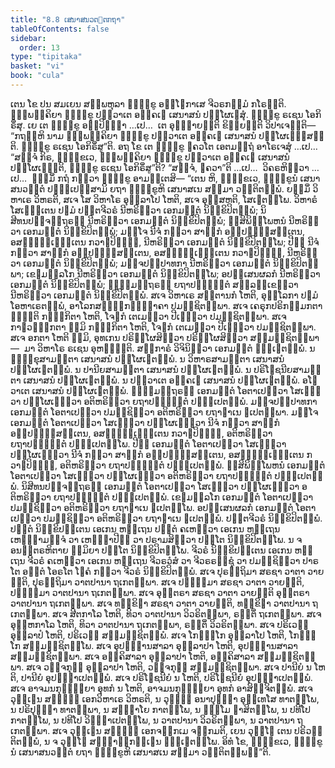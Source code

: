 ```yaml
---
title: "8.8 ເສນາສນວຕ຺ຕກຖາ"
tableOfContents: false
sidebar:
  order: 13
type: "tipitaka"
basket: "vi"
book: "cula"
---
```



<DynamicBreadcrumb />

<Division number="369" book="cula">

<Paragraph number="1693" book="cula">
ເຕນ ໂຂ ປນ ສມເຍນ ສມ຺ພຫຸລາ ຠິກ຺ຂູ ອຊ຺ໂຌກາເສ ຈີວຣກມ຺ມໍ ກໂຣນ຺ຕິ. ຉພ຺ພຄ຺ຄິຍາ ຠິກ຺ຂູ ປຏິວາເຕ ອງ຺ຄເຓ ເສນາສນໍ ປປ຺ໂຜເຏສຸໍ. ຠິກ຺ຂູ ຣເຊນ ໂອກິຣິໍສຸ. ເຍ ເຕ ຠິກ຺ຂູ ອປ຺ປິຈ຺ຉາ …ເປ…  ເຕ ອຸຊ຺ຌາຍນ຺ຕິ ຂິຍ຺ຍນ຺ຕິ ວິປາເຈນ຺ຕິ—  “ກຖຎ຺ຫິ ນາມ ຉພ຺ພຄ຺ຄິຍາ ຠິກ຺ຂູ ປຏິວາເຕ ອງ຺ຄເຓ ເສນາສນໍ ປປ຺ໂຜເຏສ຺ສນ຺ຕິ. ຠິກ຺ຂູ ຣເຊນ ໂອກິຣິໍສູ”ຕິ.
</Paragraph>

<Paragraph number="1694" book="cula">
ອຖ ໂຂ ເຕ ຠິກ຺ຂູ ຠຄວໂຕ ເອຕມຕ຺ຖໍ ອາໂຣເຈສຸໍ …ເປ…  “ສຈ຺ຈໍ ກິຣ, ຠິກ຺ຂເວ, ຉພ຺ພຄ຺ຄິຍາ ຠິກ຺ຂູ ປຏິວາເຕ ອງ຺ຄເຓ ເສນາສນໍ ປປ຺ໂຜເຏນ຺ຕິ, ຠິກ຺ຂູ ຣເຊນ ໂອກິຣິໍສູ”ຕິ? “ສຈ຺ຈໍ, ຠຄວາ”ຕິ …ເປ…  ວິຄຣຫິຕ຺ວາ …ເປ…  ຘມ຺ມິໍ ກຖໍ ກຕ຺ວາ ຠິກ຺ຂູ ອາມນ຺ເຕສິ—
</Paragraph>

</Division>
<Division number="370" book="cula">

<Paragraph number="1695" book="cula">
“ເຕນ ຫິ, ຠິກ຺ຂເວ, ຠິກ຺ຂູນໍ ເສນາສນວຕ຺ຕໍ ປຎ຺ຎເປສ຺ສາມິ ຍຖາ ຠິກ຺ຂູຫິ ເສນາສເນ ສມ຺ມາ ວຕ຺ຕິຕພ຺ພໍ. ຍສ຺ມິໍ ວິຫາເຣ ວິຫຣຕິ, ສເຈ ໂສ ວິຫາໂຣ ອຸກ຺ລາໂປ ໂຫຕິ, ສເຈ ອຸສ຺ສຫຕິ, ໂສເຘຕພ຺ໂພ. ວິຫາຣໍ ໂສເຘນ຺ເຕນ ປຐມໍ ປຕ຺ຕຈີວຣໍ ນີຫຣິຕ຺ວາ ເອກມນ຺ຕໍ ນິກ຺ຂິປິຕພ຺ພໍ; ນິສີທນປຈ຺ຈຕ຺ຖຣຓໍ ນີຫຣິຕ຺ວາ ເອກມນ຺ຕໍ ນິກ຺ຂິປິຕພ຺ພໍ; ຠິສິພິພ຺ໂພຫນໍ ນີຫຣິຕ຺ວາ ເອກມນ຺ຕໍ ນິກ຺ຂິປິຕພ຺ພໍ; ມຎ຺ໂຈ ນີຈໍ ກຕ຺ວາ ສາຘຸກໍ ອປ຺ປຏິຆໍສນ຺ເຕນ, ອສງ຺ຆຏ຺ເຏນ຺ເຕນ ກວາຏປິຏ຺ຐໍ, ນີຫຣິຕ຺ວາ ເອກມນ຺ຕໍ ນິກ຺ຂິປິຕພ຺ໂພ; ປີຐໍ ນີຈໍ ກຕ຺ວາ ສາຘຸກໍ ອປ຺ປຏິຆໍສນ຺ເຕນ, ອສງ຺ຆຏ຺ເຏນ຺ເຕນ ກວາຏປິຏ຺ຐໍ, ນີຫຣິຕ຺ວາ ເອກມນ຺ຕໍ ນິກ຺ຂິປິຕພ຺ພໍ; ມຎ຺ຈປຏິປາທກາ ນີຫຣິຕ຺ວາ ເອກມນ຺ຕໍ ນິກ຺ຂິປິຕພ຺ພາ; ເຂຬມລ຺ລໂກ ນີຫຣິຕ຺ວາ ເອກມນ຺ຕໍ ນິກ຺ຂິປິຕພ຺ໂພ; ອປສ຺ເສນຜລກໍ ນີຫຣິຕ຺ວາ ເອກມນ຺ຕໍ ນິກ຺ຂິປິຕພ຺ພໍ; ຠຸມ຺ມຕ຺ຖຣຓໍ ຍຖາປຎ຺ຎຕ຺ຕໍ ສລ຺ລກ຺ເຂຕ຺ວາ ນີຫຣິຕ຺ວາ ເອກມນ຺ຕໍ ນິກ຺ຂິປິຕພ຺ພໍ. ສເຈ ວິຫາເຣ ສນ຺ຕານກໍ ໂຫຕິ, ອຸລ຺ໂລກາ ປຐມໍ ໂອຫາເຣຕພ຺ພໍ, ອາໂລກສນ຺ຘິກຓ຺ຓຠາຄາ ປມຊ຺ຊິຕພ຺ພາ. ສເຈ ເຄຣຸກປຣິກມ຺ມກຕາ ຠິຕ຺ຕິ ກຓ຺ຓກິຕາ ໂຫຕິ, ໂຈຬກໍ ເຕເມຕ຺ວາ ປີເຬຕ຺ວາ ປມຊ຺ຊິຕພ຺ພາ. ສເຈ ກາຬວຓ຺ຓກຕາ ຠູມິ ກຓ຺ຓກິຕາ ໂຫຕິ, ໂຈຬກໍ ເຕເມຕ຺ວາ ປີເຬຕ຺ວາ ປມຊ຺ຊິຕພ຺ພາ. ສເຈ ອກຕາ ໂຫຕິ ຠູມິ, ອຸທເກນ ປຣິປ຺ໂຜສິຕ຺ວາ ປຣິປ຺ໂຜສິຕ຺ວາ ສມ຺ມຊ຺ຊິຕພ຺ພາ—  ມາ ວິຫາໂຣ ຣເຊນ ອຸຫຎ຺ຎີຕິ. ສງ຺ກາຣໍ ວິຈິນິຕ຺ວາ ເອກມນ຺ຕໍ ຉຑ຺ເຑຕພ຺ພໍ.
</Paragraph>

<Paragraph number="1696" book="cula">
ນ ຠິກ຺ຂຸສາມນ຺ຕາ ເສນາສນໍ ປປ຺ໂຜເຏຕພ຺ພໍ. ນ ວິຫາຣສາມນ຺ຕາ ເສນາສນໍ ປປ຺ໂຜເຏຕພ຺ພໍ. ນ ປານີຍສາມນ຺ຕາ ເສນາສນໍ ປປ຺ໂຜເຏຕພ຺ພໍ. ນ ປຣິໂຠຊນີຍສາມນ຺ຕາ ເສນາສນໍ ປປ຺ໂຜເຏຕພ຺ພໍ. ນ ປຏິວາເຕ ອງ຺ຄເຓ ເສນາສນໍ ປປ຺ໂຜເຏຕພ຺ພໍ. ອໂຘວາເຕ ເສນາສນໍ ປປ຺ໂຜເຏຕພ຺ພໍ.
</Paragraph>

<Paragraph number="1697" book="cula">
ຠຸມ຺ມຕ຺ຖຣຓໍ ເອກມນ຺ຕໍ ໂອຕາເປຕ຺ວາ ໂສເຘຕ຺ວາ ປປ຺ໂຜເຏຕ຺ວາ ອຕິຫຣິຕ຺ວາ ຍຖາປຎ຺ຎຕ຺ຕໍ ປຎ຺ຎເປຕພ຺ພໍ. ມຎ຺ຈປຏິປາທກາ ເອກມນ຺ຕໍ ໂອຕາເປຕ຺ວາ ປມຊ຺ຊິຕ຺ວາ ອຕິຫຣິຕ຺ວາ ຍຖາຐາເນ ຐເປຕພ຺ພາ. ມຎ຺ໂຈ ເອກມນ຺ຕໍ ໂອຕາເປຕ຺ວາ ໂສເຘຕ຺ວາ ປປ຺ໂຜເຏຕ຺ວາ ນີຈໍ ກຕ຺ວາ ສາຘຸກໍ ອປ຺ປຏິຆໍສນ຺ເຕນ, ອສງ຺ຆຏ຺ເຏນ຺ເຕນ ກວາຏປິຏ຺ຐໍ, ອຕິຫຣິຕ຺ວາ ຍຖາປຎ຺ຎຕ຺ຕໍ ປຎ຺ຎເປຕພ຺ໂພ. ປີຐໍ ເອກມນ຺ຕໍ ໂອຕາເປຕ຺ວາ ໂສເຘຕ຺ວາ ປປ຺ໂຜເຏຕ຺ວາ ນີຈໍ ກຕ຺ວາ ສາຘຸກໍ ອປ຺ປຏິຆໍສນ຺ເຕນ, ອສງ຺ຆຏ຺ເຏນ຺ເຕນ ກວາຏປິຏ຺ຐໍ, ອຕິຫຣິຕ຺ວາ ຍຖາປຎ຺ຎຕ຺ຕໍ ປຎ຺ຎເປຕພ຺ພໍ. ຠິສິພິພ຺ໂພຫນໍ ເອກມນ຺ຕໍ ໂອຕາເປຕ຺ວາ ໂສເຘຕ຺ວາ ປປ຺ໂຜເຏຕ຺ວາ ອຕິຫຣິຕ຺ວາ ຍຖາປຎ຺ຎຕ຺ຕໍ ປຎ຺ຎເປຕພ຺ພໍ. ນິສີທນປຈ຺ຈຕ຺ຖຣຓໍ ເອກມນ຺ຕໍ ໂອຕາເປຕ຺ວາ ໂສເຘຕ຺ວາ ປປ຺ໂຜເຏຕ຺ວາ ອຕິຫຣິຕ຺ວາ ຍຖາປຎ຺ຎຕ຺ຕໍ ປຎ຺ຎເປຕພ຺ພໍ. ເຂຬມລ຺ລໂກ ເອກມນ຺ຕໍ ໂອຕາເປຕ຺ວາ ປມຊ຺ຊິຕ຺ວາ ອຕິຫຣິຕ຺ວາ ຍຖາຐາເນ ຐເປຕພ຺ໂພ. ອປສ຺ເສນຜລກໍ ເອກມນ຺ຕໍ ໂອຕາເປຕ຺ວາ ປມຊ຺ຊິຕ຺ວາ ອຕິຫຣິຕ຺ວາ ຍຖາຐາເນ ຐເປຕພ຺ພໍ. ປຕ຺ຕຈີວຣໍ ນິກ຺ຂິປິຕພ຺ພໍ. ປຕ຺ຕໍ ນິກ຺ຂິປນ຺ເຕນ ເອເກນ ຫຕ຺ເຖນ ປຕ຺ຕໍ ຄເຫຕ຺ວາ ເອເກນ ຫຕ຺ເຖນ ເຫຏ຺ຐາມຎ຺ຈໍ ວາ ເຫຏ຺ຐາປີຐໍ ວາ ປຣາມສິຕ຺ວາ ປຕ຺ໂຕ ນິກ຺ຂິປິຕພ຺ໂພ. ນ ຈ ອນນ຺ຕຣຫິຕາຍ ຠູມິຍາ ປຕ຺ໂຕ ນິກ຺ຂິປິຕພ຺ໂພ. ຈີວຣໍ ນິກ຺ຂິປນ຺ເຕນ ເອເກນ ຫຕ຺ເຖນ ຈີວຣໍ ຄເຫຕ຺ວາ ເອເກນ ຫຕ຺ເຖນ ຈີວຣວໍສໍ ວາ ຈີວຣຣຊ຺ຊຸໍ ວາ ປມຊ຺ຊິຕ຺ວາ ປາຣໂຕ ອນ຺ຕໍ ໂອຣໂຕ ໂຠຄໍ ກຕ຺ວາ ຈີວຣໍ ນິກ຺ຂິປິຕພ຺ພໍ.
</Paragraph>

<Paragraph number="1698" book="cula">
ສເຈ ປຸຣຕ຺ຖິມາ ສຣຊາ ວາຕາ ວາຍນ຺ຕິ, ປຸຣຕ຺ຖິມາ ວາຕປານາ ຖເກຕພ຺ພາ. ສເຈ ປຈ຺ຉິມາ ສຣຊາ ວາຕາ ວາຍນ຺ຕິ, ປຈ຺ຉິມາ ວາຕປານາ ຖເກຕພ຺ພາ. ສເຈ ອຸຕ຺ຕຣາ ສຣຊາ ວາຕາ ວາຍນ຺ຕິ ອຸຕ຺ຕຣາ ວາຕປານາ ຖເກຕພ຺ພາ. ສເຈ ທກ຺ຂິຓາ ສຣຊາ ວາຕາ ວາຍນ຺ຕິ, ທກ຺ຂິຓາ ວາຕປານາ ຖເກຕພ຺ພາ. ສເຈ ສີຕກາໂລ ໂຫຕິ, ທິວາ ວາຕປານາ ວິວຣິຕພ຺ພາ, ຣຕ຺ຕິໍ ຖເກຕພ຺ພາ. ສເຈ ອຸຓ຺ຫກາໂລ ໂຫຕິ, ທິວາ ວາຕປານາ ຖເກຕພ຺ພາ, ຣຕ຺ຕິໍ ວິວຣິຕພ຺ພາ.
</Paragraph>

<Paragraph number="1699" book="cula">
ສເຈ ປຣິເວຓໍ ອຸກ຺ລາປໍ ໂຫຕິ, ປຣິເວຓໍ ສມ຺ມຊ຺ຊິຕພ຺ພໍ. ສເຈ ໂກຏ຺ຐໂກ ອຸກ຺ລາໂປ ໂຫຕິ, ໂກຏ຺ຐໂກ ສມ຺ມຊ຺ຊິຕພ຺ໂພ. ສເຈ ອຸປຏ຺ຐານສາລາ ອຸກ຺ລາປາ ໂຫຕິ, ອຸປຏ຺ຐານສາລາ ສມ຺ມຊ຺ຊິຕພ຺ພາ. ສເຈ ອຄ຺ຄິສາລາ ອຸກ຺ລາປາ ໂຫຕິ, ອຄ຺ຄິສາລາ ສມ຺ມຊ຺ຊິຕພ຺ພາ. ສເຈ ວຈ຺ຈກຸຏິ ອຸກ຺ລາປາ ໂຫຕິ, ວຈ຺ຈກຸຏິ ສມ຺ມຊ຺ຊິຕພ຺ພາ. ສເຈ ປານີຍໍ ນ ໂຫຕິ, ປານີຍໍ ອຸປຏ຺ຐາເປຕພ຺ພໍ. ສເຈ ປຣິໂຠຊນີຍໍ ນ ໂຫຕິ, ປຣິໂຠຊນີຍໍ ອຸປຏ຺ຐາເປຕພ຺ພໍ. ສເຈ ອາຈມນກຸມ຺ຠິຍາ ອຸທກໍ ນ ໂຫຕິ, ອາຈມນກຸມ຺ຠິຍາ ອຸທກໍ ອາສິຎ຺ຈິຕພ຺ພໍ.
</Paragraph>

<Paragraph number="1700" book="cula">
ສເຈ ວຸຑ຺ເຒນ ສທ຺ຘິໍ ເອກວິຫາເຣ ວິຫຣຕິ, ນ ວຸຑ຺ຒໍ ອນາປຸຈ຺ຉາ ອຸທ຺ເທໂສ ທາຕພ຺ໂພ, ນ ປຣິປຸຈ຺ຉາ ທາຕພ຺ພາ, ນ ສຊ຺ຌາໂຍ ກາຕພ຺ໂພ, ນ ຘມ຺ໂມ ຠາສິຕພ຺ໂພ, ນ ປທີໂປ ກາຕພ຺ໂພ, ນ ປທີໂປ ວິຊ຺ຌາເປຕພ຺ໂພ, ນ ວາຕປານາ ວິວຣິຕພ຺ພາ, ນ ວາຕປານາ ຖເກຕພ຺ພາ. ສເຈ ວຸຑ຺ເຒນ ສທ຺ຘິໍ ເອກຈງ຺ກເມ ຈງ຺ກມຕິ, ເຍນ ວຸຑ຺ໂຒ ເຕນ ປຣິວຕ຺ຕິຕພ຺ພໍ, ນ ຈ ວຸຑ຺ໂຒ ສງ຺ຆາຏິກຓ຺ເຓນ ຆຏ຺ເຏຕພ຺ໂພ. ອິທໍ ໂຂ, ຠິກ຺ຂເວ, ຠິກ຺ຂູນໍ ເສນາສນວຕ຺ຕໍ ຍຖາ ຠິກ຺ຂູຫິ ເສນາສເນ ສມ຺ມາ ວຕ຺ຕິຕພ຺ພນ຺”ຕິ.
</Paragraph>
</Division>
